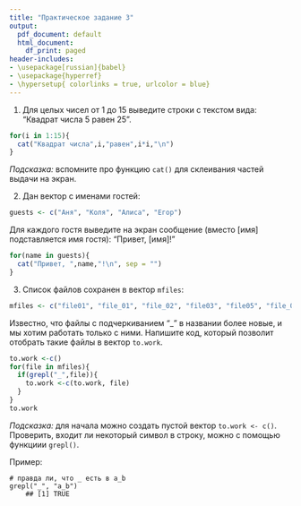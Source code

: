 ```yaml
---
title: "Практическое задание 3"
output:
  pdf_document: default
  html_document:
    df_print: paged
header-includes:
- \usepackage[russian]{babel}
- \usepackage{hyperref}
- \hypersetup{ colorlinks = true, urlcolor = blue}
---
```


1. Для целых чисел от 1 до 15 выведите строки с текстом вида: “Квадрат 	числа 5 равен 25”.
```r
for(i in 1:15){
  cat("Квадрат числа",i,"равен",i*i,"\n")
}
```

*Подсказка:* вспомните про функцию `cat()` для склеивания частей выдачи на экран.

2. Дан вектор с именами гостей:

```r
guests <- c("Аня", "Коля", "Алиса", "Егор")
```

Для каждого гостя выведите на экран сообщение (вместо [имя] подставляется имя гостя): “Привет, [имя]!”
```r
for(name in guests){
  cat("Привет, ",name,"!\n", sep = "")
}
```

3. Список файлов сохранен в вектор `mfiles`:

```r
mfiles <- c("file01", "file_01", "file_02", "file03", "file05", "file_05", "file_09", "file10")
```

Известно, что файлы с подчеркиванием "_" в названии более новые, и мы хотим работать только с ними. Напишите код, который позволит отобрать такие файлы в вектор `to.work`.
```r
to.work <-c()
for(file in mfiles){
  if(grepl("_",file)){
    to.work <-c(to.work, file)
  }
}
to.work
```

*Подсказка:* для начала можно создать пустой вектор `to.work <- c()`. Проверить, входит ли некоторый символ в строку, можно с помощью функциии `grepl()`. 

Пример:

```
# правда ли, что _ есть в a_b
grepl("_", "a_b")
	## [1] TRUE
```

